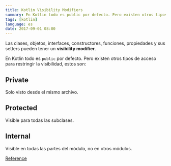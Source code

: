 ```yaml
---
title: Kotlin Visibility Modifiers
summary: En Kotlin todo es public por defecto. Pero existen otros tipos de acceso para restringir la visibilidad.
tags: [kotlin]
language: es
date: 2017-09-01 08:00
---
```


Las clases, objetos, interfaces, constructores, funciones, propiedades y sus setters pueden tener un __visibility modifier__.

En Kotlin todo es `public` por defecto. Pero existen otros tipos de acceso para restringir la visibilidad, estos son:

## Private

Solo visto desde el mismo archivo.

## Protected

Visible para todas las subclases.

## Internal

Visible en todas las partes del módulo, no en otros módulos.

[Reference](https://kotlinlang.org/docs/reference/visibility-modifiers.html)

